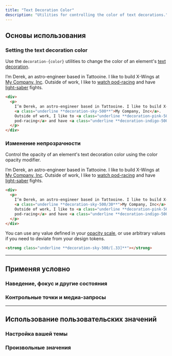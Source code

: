 ```yaml
---
title: "Text Decoration Color"
description: "Utilities for controlling the color of text decorations."
---
```




## Основы использования

### Setting the text decoration color

Use the `decoration-{color}` utilities to change the color of an element's [text decoration](/docs/text-decoration).

<Example p="none">
  <div class="bg-white p-8 text-gray-900 shadow-lg max-w-sm mx-auto text-sm leading-6 sm:text-base sm:leading-7">
    <p class="text-sm leading-6">I’m Derek, an astro-engineer based in Tattooine. I like to build X-Wings at <a href="#" class="font-bold underline decoration-sky-500 decoration-2">My Company, Inc</a>. Outside of work, I like to <a href="#" class="font-bold underline decoration-pink-500 decoration-2">watch pod-racing</a> and have <a href="#" class="font-bold underline decoration-indigo-500 decoration-2">light-saber</a> fights.</p>
  </div>
</Example>

```html
<div>
  <p>
    I’m Derek, an astro-engineer based in Tattooine. I like to build X-Wings at
    <a class="underline **decoration-sky-500**">My Company, Inc</a>.
    Outside of work, I like to <a class="underline **decoration-pink-500**">watch
    pod-racing</a> and have <a class="underline **decoration-indigo-500**">light-saber</a> fights.
  </p>
</div>
```

### Изменение непрозрачности

Control the opacity of an element's text decoration color using the color opacity modifier.

<Example p="none">
  <div class="bg-white p-8 text-gray-900 shadow-lg max-w-sm mx-auto text-sm leading-6 sm:text-base sm:leading-7">
    <p class="text-sm leading-6">I’m Derek, an astro-engineer based in Tattooine. I like to build X-Wings at <a href="#" class="font-bold underline decoration-sky-500/30 decoration-2">My Company, Inc</a>. Outside of work, I like to <a href="#" class="font-bold underline decoration-pink-500/30 decoration-2">watch pod-racing</a> and have <a href="#" class="font-bold underline decoration-indigo-500/30 decoration-2">light-saber</a> fights.</p>
  </div>
</Example>

```html
<div>
  <p>
    I’m Derek, an astro-engineer based in Tattooine. I like to build X-Wings at
    <a class="underline **decoration-sky-500/30**">My Company, Inc</a>.
    Outside of work, I like to <a class="underline **decoration-pink-500/30**">watch
    pod-racing</a> and have <a class="underline **decoration-indigo-500/30**">light-saber</a> fights.
  </p>
</div>
```

You can use any value defined in your [opacity scale](/docs/opacity), or use arbitrary values if you need to deviate from your design tokens.

```html
<strong class="underline **decoration-sky-500/[.33]**"></strong>
```

---

## <Heading ignore>Применяя условно</Heading>

### <Heading ignore>Наведение, фокус и другие состояния</Heading>

<HoverFocusAndOtherStates defaultClass="underline decoration-sky-600" featuredClass="decoration-blue-400" element="p" />

### <Heading ignore>Контрольные точки и медиа-запросы</Heading>

<BreakpointsAndMediaQueries defaultClass="underline decoration-sky-600" featuredClass="decoration-blue-400" element="p" />

---

## Использование пользовательских значений

### Настройка вашей темы

<CustomizePluginColors name="text decoration" configKey="textDecorationColor" />

### Произвольные значения

<ArbitraryValues property="text-decoration-color" featuredClass="decoration-[#50d71e]" element="p" />
